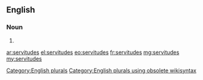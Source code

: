 ==English==

===Noun===
{{head|en}}

# {{plural of|servitude}}

[[Category:English plurals]][[Category:English plurals using obsolete wikisyntax]]

[[ar:servitudes]]
[[el:servitudes]]
[[eo:servitudes]]
[[fr:servitudes]]
[[mg:servitudes]]
[[my:servitudes]]
